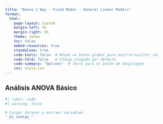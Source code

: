 ```yaml
---
title: "Anova 1 Way - Fixed Model - General Linear Models"
format: 
  html:
    page-layout: custom
    margin-left: 5%
    margin-right: 5%
    theme: cosmo
    toc: false
    embed-resources: true
    standalone: true
    code-tools: false  # Añade un botón global para mostrar/ocultar código
    code-fold: false   # Código plegado por defecto
    code-summary: "Options"  # Texto para el botón de despliegue
    css: style.css
---
```


## Análisis ANOVA Básico




```r
#| label: code
#| warning: false

# Cargar dataset y extraer variables
"_mi_codigo_"

```
